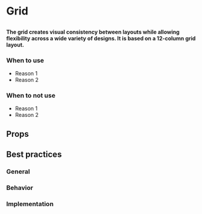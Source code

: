 
# Grid

##

<h4>
  The grid creates visual consistency between layouts while allowing flexibility across a wide variety of designs. 
  It is based on a 12-column grid layout.
</h4>

### When to use 
- Reason 1
- Reason 2

### When to not use
- Reason 1
- Reason 2

## Props 

<ArgsTable of={Grid} />

## Best practices

### General

### Behavior

### Implementation
